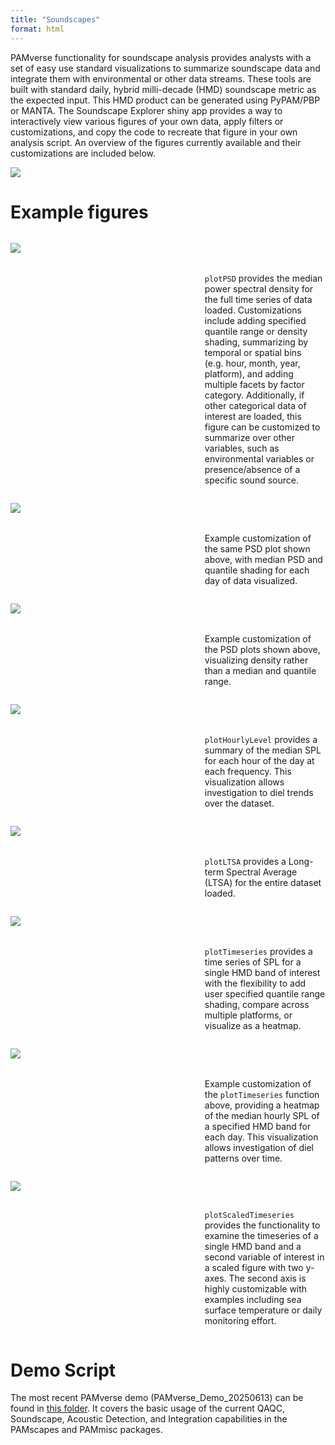 ```yaml
---
title: "Soundscapes"
format: html
---
```


PAMverse functionality for soundscape analysis provides analysts with a set of easy use standard visualizations to summarize soundscape data and integrate them with environmental or other data streams. These tools are built with standard daily, hybrid milli-decade (HMD) soundscape metric as the expected input. This HMD product can be generated using PyPAM/PBP or MANTA. The Soundscape Explorer shiny app provides a way to interactively view various figures of your own data, apply filters or customizations, and copy the code to recreate that figure in your own analysis script. An overview of the figures currently available and their customizations are included below.  

![](/content/images/Soundscapes/Shiny.png)

# Example figures


::::: columns
::: {.column width="60%"}

![](/content/images/Soundscapes/PSD.png)

:::
::: {.column width="40%"}

\
\

`plotPSD` provides the median power spectral density for the full time series of data loaded. Customizations include adding specified quantile range or density shading, summarizing by temporal or spatial bins (e.g. hour, month, year, platform), and adding multiple facets by factor category. Additionally, if other categorical data of interest are loaded, this figure can be customized to summarize over other variables, such as environmental variables or presence/absence of a specific sound source.  

:::
:::::

::::: columns
::: {.column width="60%"}

![](/content/images/Soundscapes/PSD.day.png)

:::
::: {.column width="40%"}

\
\

Example customization of the same PSD plot shown above, with median PSD and quantile shading for each day of data visualized. 

:::
:::::

::::: columns
::: {.column width="60%"}

![](/content/images/Soundscapes/density.png)

:::
::: {.column width="40%"}

\
\

Example customization of the PSD plots shown above, visualizing density rather than a median and quantile range. 

:::
:::::

::::: columns
::: {.column width="60%"}

![](/content/images/Soundscapes/HourlyLTSA.png)

:::
::: {.column width="40%"}

\
\

`plotHourlyLevel` provides a summary of the median SPL for each hour of the day at each frequency. This visualization allows investigation to diel trends over the dataset. 

:::
:::::

::::: columns
::: {.column width="60%"}

![](/content/images/Soundscapes/LTSA.png)

:::
::: {.column width="40%"}

\
\

`plotLTSA` provides a Long-term Spectral Average (LTSA) for the entire dataset loaded. 

:::
:::::


::::: columns
::: {.column width="60%"}

![](/content/images/Soundscapes/Timeseries.png)

:::
::: {.column width="40%"}

\
\

`plotTimeseries` provides a time series of SPL for a single HMD band of interest with the flexibility to add user specified quantile range shading, compare across multiple platforms, or visualize as a heatmap.

:::
:::::



::::: columns
::: {.column width="60%"}

![](/content/images/Soundscapes/Heat.png)

:::
::: {.column width="40%"}

\
\

Example customization of the `plotTimeseries` function above, providing a heatmap of the median hourly SPL of a specified HMD band for each day. This visualization allows investigation of diel patterns over time. 

:::
:::::


::::: columns
::: {.column width="60%"}

![](/content/images/Soundscapes/Scaled.timeseries.png)

:::
::: {.column width="40%"}

\
\

`plotScaledTimeseries` provides the functionality to examine the timeseries of a single HMD band and a second variable of interest in a scaled figure with two y-axes. The second axis is highly customizable with examples including sea surface temperature or daily monitoring effort. 

:::
:::::

# Demo Script

The most recent PAMverse demo (PAMverse_Demo_20250613) can be found in [this folder](https://drive.google.com/drive/folders/13SXdQFlfSZIIAsJyFrEAsOnSrZZ-U0Ra?usp=drive_link). It covers the basic usage of the current QAQC, Soundscape, Acoustic Detection, and Integration capabilities in the PAMscapes and PAMmisc packages.
